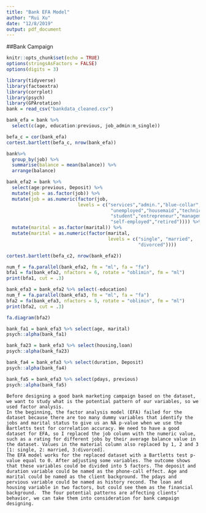 ```yaml
---
title: "Bank EFA Model"
author: "Rui Xu"
date: "12/8/2019"
output: pdf_document
---
```

##Bank Campaign 

```r
knitr::opts_chunk$set(echo = TRUE)
options(stringsAsFactors = FALSE)
options(digits = 3)
```

```r
library(tidyverse)
library(factoextra)
library(corrplot)
library(psych)
library(GPArotation)
bank = read_csv("bankdata_cleaned.csv")
```

```r
bank_efa = bank %>% 
  select(c(age, education:previous, job_admin:m_single))

befa_c = cor(bank_efa)
cortest.bartlett(befa_c, nrow(bank_efa))
```

```r
bank%>%
  group_by(job) %>%
  summarise(balance = mean(balance)) %>%
  arrange(balance) 
```

```r
bank_efa2 = bank %>%
  select(age:previous, Deposit) %>%
  mutate(job = as.factor(job)) %>%
  mutate(job = as.numeric(factor(job,
                          levels = c("services","admin.","blue-collar",
                                      "unemployed","housemaid","technician",
                                      "student","entrepreneur","management",
                                      "self-employed","retired")))) %>%
  mutate(marital = as.factor(marital)) %>%
  mutate(marital = as.numeric(factor(marital,
                                     levels = c("single", "married", 
                                                "divorced"))))

cortest.bartlett(befa_c2, nrow(bank_efa2))
```
```r
num_f = fa.parallel(bank_efa2, fm = "ml", fa = "fa")
bfa1 = fa(bank_efa2, nfactors = 6, rotate = "oblimin", fm = "ml")
print(bfa1, cut = .3)
```

```r
bank_efa3 = bank_efa2 %>% select(-education)
num_f = fa.parallel(bank_efa3, fm = "ml", fa = "fa")
bfa2 = fa(bank_efa3, nfactors = 5, rotate = "oblimin", fm = "ml")
print(bfa2, cut = .3)
```
```r
fa.diagram(bfa2)
```

```r
bank_fa1 = bank_efa3 %>% select(age, marital)
psych::alpha(bank_fa1)
```

```r
bank_fa23 = bank_efa3 %>% select(housing,loan)
psych::alpha(bank_fa23)
```

```r
bank_fa4 = bank_efa3 %>% select(duration, Deposit)
psych::alpha(bank_fa4)
```

```r
bank_fa5 = bank_efa3 %>% select(pdays, previous)
psych::alpha(bank_fa5)
```

    Before designing a good bank marketing campaign based on the dataset, we want to study what is the potential pattern of our variables, so we used factor analysis.
    In the beginning, the factor analysis model (EFA) failed for the dataset because there are too many dummy variables that identify the jobs and marital status to give us an NA p-value when we use the Bartletts test for correlation accuracy. We need to have a good dataset for EFA, so I replaced the job column with the numeric value, such as a rating for different jobs by their average balance value in the dataset. Values in the material column also replaced by 1, 2 and 3 [1: single, 2: married, 3:divorced]. 
    The EFA model works for the replaced dataset with a Bartletts test p-value equal to 0. After adjusting some variables. The outcome shows that these variables could be divided into 5 factors. The deposit and duration variable could be named as the phone-call effect. Age and marital could be named as the client background. The pdays and pervious variable could be named as history recond. The loan and housing variable in two factors, but could see them as the financial background.  The four potential patterns are affecting clients’ behavior, we can take them into consideration for bank campaign designing.  


